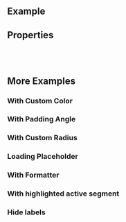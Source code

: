 
<Meta of={ComponentStories} />

<DocsHeader isChart />

## Example

<Canvas of={ComponentStories.Default} />

## Properties

<ControlsWithNote of={ComponentStories.Default} />

<br />
<br />

## More Examples

### With Custom Color

<Canvas of={ComponentStories.WithCustomColor} />

### With Padding Angle

<Canvas of={ComponentStories.WithPaddedAngle} />

### With Custom Radius

<Canvas of={ComponentStories.WithCustomRadius} />

### Loading Placeholder

<Canvas of={ComponentStories.LoadingPlaceholder} />

### With Formatter

<Canvas of={ComponentStories.WithFormatter} />

### With highlighted active segment

<Canvas of={ComponentStories.WithActiveShape} />

### Hide labels

<Canvas of={ComponentStories.HideLabels} />

<TooltipStory of={ComponentStories.WithCustomTooltipConfig} />

<LegendStory of={ComponentStories.WithCustomLegendConfig} />

<br />
<br />

<Footer />
